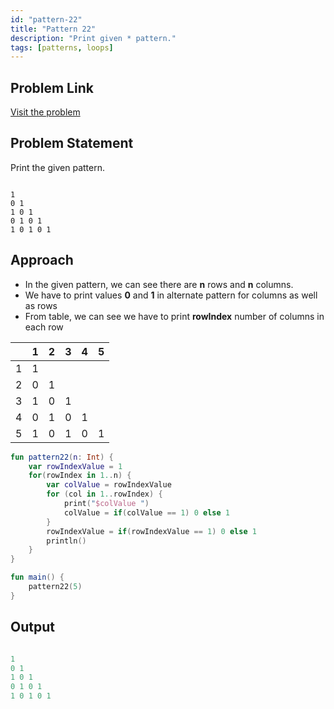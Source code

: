 ```yaml
---
id: "pattern-22"
title: "Pattern 22"
description: "Print given * pattern."
tags: [patterns, loops]
---
```


## Problem Link

[Visit the problem](https://github.com/kunal-kushwaha/DSA-Bootcamp-Java/blob/main/assignments/09-patterns.md)

## Problem Statement

Print the given pattern.

```text

1 
0 1 
1 0 1 
0 1 0 1 
1 0 1 0 1 

```

## Approach

- In the given pattern, we can see there are **n** rows and **n** columns.
- We have to print values **0** and **1** in alternate pattern for columns as well as rows
- From table, we can see we have to print **rowIndex** number of columns in each row

<TableWrapper rows="5" cols="5">

|       |   1   |   2   |   3   |   4   |   5   |
| :---: | :---: | :---: | :---: | :---: | :---: |
|   1   |   1   |       |       |       |       |
|   2   |   0   |   1   |       |       |       |
|   3   |   1   |   0   |   1   |       |       |
|   4   |   0   |   1   |   0   |   1   |       |
|   5   |   1   |   0   |   1   |   0   |   1   |

</TableWrapper>

<Tabs>
<TabItem value="kotlin" label="Kotlin">
<SolutionAuthor name="@msvhora"/>

```kt
fun pattern22(n: Int) {
    var rowIndexValue = 1
    for(rowIndex in 1..n) {
        var colValue = rowIndexValue
        for (col in 1..rowIndex) {
            print("$colValue ")
            colValue = if(colValue == 1) 0 else 1 
        }
        rowIndexValue = if(rowIndexValue == 1) 0 else 1
        println()
    }
}

fun main() {    
    pattern22(5)
}

```

</TabItem>
</Tabs>

## Output

```kt

1 
0 1 
1 0 1 
0 1 0 1 
1 0 1 0 1 

```
